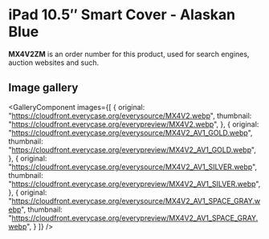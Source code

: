 
# iPad 10.5″ Smart Cover - Alaskan Blue

<Callout type='info' emoji='👉🏻'>**MX4V2ZM** is an order number for this product, used for search engines, auction websites and such.</Callout>

## Image gallery

<GalleryComponent
    images={[
      {
        original: "https://cloudfront.everycase.org/everysource/MX4V2.webp",
        thumbnail: "https://cloudfront.everycase.org/everypreview/MX4V2.webp",
      },
      {
        original: "https://cloudfront.everycase.org/everysource/MX4V2_AV1_GOLD.webp",
        thumbnail: "https://cloudfront.everycase.org/everypreview/MX4V2_AV1_GOLD.webp",
      },
      {
        original: "https://cloudfront.everycase.org/everysource/MX4V2_AV1_SILVER.webp",
        thumbnail: "https://cloudfront.everycase.org/everypreview/MX4V2_AV1_SILVER.webp",
      },
      {
        original: "https://cloudfront.everycase.org/everysource/MX4V2_AV1_SPACE_GRAY.webp",
        thumbnail: "https://cloudfront.everycase.org/everypreview/MX4V2_AV1_SPACE_GRAY.webp",
      }
    ]}
  />
